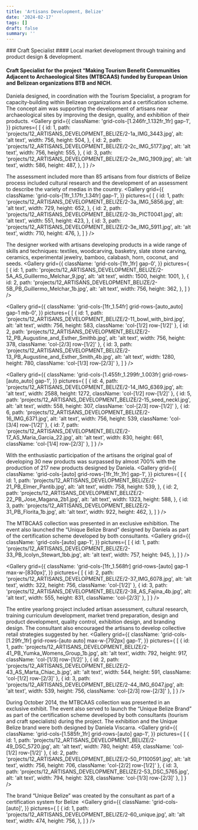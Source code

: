 ```yaml
---
title: 'Artisans Development, Belize'
date: '2024-02-17'
tags: []
draft: false
summary: ''
---
```

<DivContainer>
### Craft Specialist
#### Local market development through training and product design & development. 

#### Craft Specialist for the project “Making Tourism Benefit Communities Adjacent to Archaeological Sites (MTBCAAS) funded by European Union and Belizean organizations BTB and NICH.

Daniela designed, in coordination with the Tourism Specialist, a program for capacity-building within Belizean organizations and a certification scheme. The concept aim was supporting the development of artisans near archaeological sites by improving the design, quality, and exhibition of their products.
<Gallery
  grid={{
    className: 'grid-cols-[1.246fr_1.132fr_1fr] gap-1',
  }} 
  pictures={
    [
      {
        id: 1,
        path: 'projects/12_ARTISANS_DEVELOPMENT_BELIZE/2-1a_IMG_3443.jpg',
        alt: 'alt text',
        width: 756,
        height: 504,
      },
      {
        id: 2,
        path: 'projects/12_ARTISANS_DEVELOPMENT_BELIZE/2-2c_IMG_5177.jpg',
        alt: 'alt text',
        width: 756,
        height: 555,
      },
      {
        id: 3,
        path: 'projects/12_ARTISANS_DEVELOPMENT_BELIZE/2-2e_IMG_1909.jpg',
        alt: 'alt text',
        width: 586,
        height: 487,
      },
    ]
  }
/>

The assessment included more than 85 artisans from four districts of Belize process included cultural research and the development of an assessment to describe the variety of medias in the country.
<Gallery
  grid={{
    className: 'grid-cols-[1fr_1.17fr_1.34fr] gap-1',
  }} 
  pictures={
    [
      {
        id: 1,
        path: 'projects/12_ARTISANS_DEVELOPMENT_BELIZE/2-3a_IMG_5856.jpg',
        alt: 'alt text',
        width: 729,
        height: 652,
      },
      {
        id: 2,
        path: 'projects/12_ARTISANS_DEVELOPMENT_BELIZE/2-3b_PICT0041.jpg',
        alt: 'alt text',
        width: 551,
        height: 423,
      },
      {
        id: 3,
        path: 'projects/12_ARTISANS_DEVELOPMENT_BELIZE/2-3e_IMG_5911.jpg',
        alt: 'alt text',
        width: 710,
        height: 476,
      },
    ]
  }
/>

The designer worked with artisans developing products in a wide range of skills and techniques: textiles, woodcarving, basketry, slate stone carving, ceramics, experimental jewelry, bamboo, calabash, horn, coconut, and seeds.
<Gallery
  grid={{
    className: 'grid-cols-[1fr_1fr] gap-0',
  }} 
  pictures={
    [
      {
        id: 1,
        path: 'projects/12_ARTISANS_DEVELOPMENT_BELIZE/2-5A_AS_Guillermo_Melchar_9.jpg',
        alt: 'alt text',
        width: 1500,
        height: 1001,
      },
      {
        id: 2,
        path: 'projects/12_ARTISANS_DEVELOPMENT_BELIZE/2-5B_PB_Guillermo_Melchar_1b.jpg',
        alt: 'alt text',
        width: 756,
        height: 362,
      },
    ]
  }
/>
 
<Gallery
  grid={{
    className: 'grid-cols-[1fr_1.54fr] grid-rows-[auto_auto] gap-1 mb-0',
  }} 
  pictures={
    [
      {
        id: 1,
        path: 'projects/12_ARTISANS_DEVELOPMENT_BELIZE/2-11_bowl_with_bird.jpg',
        alt: 'alt text',
        width: 756,
        height: 583,
        className: 'col-[1/2] row-[1/2]'
      },
      {
        id: 2,
        path: 'projects/12_ARTISANS_DEVELOPMENT_BELIZE/2-12_PB_Augustine_and_Esther_Smithb.jpg',
        alt: 'alt text',
        width: 756,
        height: 378,
        className: 'col-[2/3] row-[1/2]'
      },
      {
        id: 3,
        path: 'projects/12_ARTISANS_DEVELOPMENT_BELIZE/2-13_PB_Augustine_and_Esther_Smith_4b.jpg',
        alt: 'alt text',
        width: 1280,
        height: 780,
        className: 'col-[1/3] row-[2/3]'
      },
    ]
  }
/>

<Gallery
  grid={{
    className: 'grid-cols-[1.455fr_1.299fr_1.003fr] grid-rows-[auto_auto] gap-1',
  }} 
  pictures={
    [
      {
        id: 4,
        path: 'projects/12_ARTISANS_DEVELOPMENT_BELIZE/2-14_IMG_6369.jpg',
        alt: 'alt text',
        width: 2588,
        height: 1272,
        className: 'col-[1/2] row-[1/2]'
      },
     {
        id: 5,
        path: 'projects/12_ARTISANS_DEVELOPMENT_BELIZE/2-15_seed_neckl.jpg',
        alt: 'alt text',
        width: 558,
        height: 307,
        className: 'col-[2/3] row-[1/2]'
      },
      {
        id: 6,
        path: 'projects/12_ARTISANS_DEVELOPMENT_BELIZE/2-16_IMG_6371.jpg',
        alt: 'alt text',
        width: 756,
        height: 539,
        className: 'col-[3/4] row-[1/2]'
      },
      {
        id: 7,
        path: 'projects/12_ARTISANS_DEVELOPMENT_BELIZE/2-17_AS_Maria_Garcia_22.jpg',
        alt: 'alt text',
        width: 830,
        height: 661,
        className: 'col-[1/4] row-[2/3]'
      },
    ]
  }
/>


With the enthusiastic participation of the artisans the original goal of developing 30 new products was surpassed by almost 700% with the production of 217 new products designed by Daniela.
<Gallery
  grid={{
    className: 'grid-cols-[auto] grid-rows-[1fr_1fr_1fr] gap-1',
  }} 
  pictures={
    [
      {
        id: 1,
        path: 'projects/12_ARTISANS_DEVELOPMENT_BELIZE/2-21_PB_Elmer_Pantib.jpg',
        alt: 'alt text',
        width: 758,
        height: 539,
      },
      {
        id: 2,
        path: 'projects/12_ARTISANS_DEVELOPMENT_BELIZE/2-22_PB_Jose_Magana_2b1.jpg',
        alt: 'alt text',
        width: 1323,
        height: 588,
      },
      {
        id: 3,
        path: 'projects/12_ARTISANS_DEVELOPMENT_BELIZE/2-31_PB_Florita_1b.jpg',
        alt: 'alt text',
        width: 922,
        height: 462,
      },
    ]
  }
/>

The MTBCAAS collection was presented in an exclusive exhibition. The event also launched the “Unique Belize Brand” designed by Daniela as part of the certification scheme developed by both consultants.
<Gallery
  grid={{
    className: 'grid-cols-[auto] gap-1',
  }} 
  pictures={
    [
      {
        id: 1,
        path: 'projects/12_ARTISANS_DEVELOPMENT_BELIZE/2-33_PB_Icolyn_Stewart_1bb.jpg',
        alt: 'alt text',
        width: 757,
        height: 945,
      },
    ]
  }
/>

<Gallery
  grid={{
    className: 'grid-cols-[1fr_1.568fr] grid-rows-[auto] gap-1 max-w-[830px]',
  }} 
  pictures={
    [
      {
        id: 2,
        path: 'projects/12_ARTISANS_DEVELOPMENT_BELIZE/2-37_IMG_6078.jpg',
        alt: 'alt text',
        width: 322,
        height: 756,
        className: 'col-[1/2]'
      },
      {
        id: 3,
        path: 'projects/12_ARTISANS_DEVELOPMENT_BELIZE/2-38_AS_Fajina_4b.jpg',
        alt: 'alt text',
        width: 555,
        height: 831,
        className: 'col-[2/3]'
      },
    ]
  }
/>

The entire yearlong project included artisan assessment, cultural research, training curriculum development, market trend preparation, design and product development, quality control, exhibition design, and branding design.  The consultant also encouraged the artisans to develop collective retail strategies suggested by her.
<Gallery
  grid={{
    className: 'grid-cols-[1.29fr_1fr] grid-rows-[auto auto] max-w-[792px] gap-1',
  }} 
  pictures={
    [
      {
        id: 1,
        path: 'projects/12_ARTISANS_DEVELOPMENT_BELIZE/2-41_PB_Yumka_Womens_Group_1b.jpg',
        alt: 'alt text',
        width: 792,
        height: 917,
        className: 'col-[1/3] row-[1/2]'
      },
      {
        id: 2,
        path: 'projects/12_ARTISANS_DEVELOPMENT_BELIZE/2-43_AS_Marta_Chiac_b.jpg',
        alt: 'alt text',
        width: 544,
        height: 591,
        className: 'col-[1/2] row-[2/3]'
      },
      {
        id: 3,
        path: 'projects/12_ARTISANS_DEVELOPMENT_BELIZE/2-44_IMG_6047.jpg',
        alt: 'alt text',
        width: 539,
        height: 756,
        className: 'col-[2/3] row-[2/3]'
      },
    ]
  }
/>

During October 2014, the MTBCAAS collection was presented in an exclusive exhibit. The event also served to launch the “Unique Belize Brand” as part of the certification scheme developed by both consultants (tourism and craft specialists) during the project. The exhibition and the Unique Belize brand were both designed by Daniela Viscarra.
<Gallery
  grid={{
    className: 'grid-cols-[1.585fr_1fr] grid-rows-[auto] gap-1',
  }} 
  pictures={
    [
      {
        id: 1,
        path: 'projects/12_ARTISANS_DEVELOPMENT_BELIZE/2-49_DSC_5720.jpg',
        alt: 'alt text',
        width: 780,
        height: 459,
        className: 'col-[1/2] row-[1/2]'
      },
      {
        id: 2,
        path: 'projects/12_ARTISANS_DEVELOPMENT_BELIZE/2-50_P1100591.jpg',
        alt: 'alt text',
        width: 756,
        height: 706,
        className: 'col-[2/2] row-[1/2]'
      },
      {
        id: 3,
        path: 'projects/12_ARTISANS_DEVELOPMENT_BELIZE/2-53_DSC_5765.jpg',
        alt: 'alt text',
        width: 794,
        height: 328,
        className: 'col-[1/3] row-[2/3]'
      },
    ]
  }
/>

The brand “Unique Belize” was created by the consultant as part of a certification system for Belize 
<Gallery
  grid={{
    className: 'grid-cols-[auto]',
  }} 
  pictures={
    [
      {
        id: 1,
        path: 'projects/12_ARTISANS_DEVELOPMENT_BELIZE/2-60_unique.jpg',
        alt: 'alt text',
        width: 474,
        height: 756,
      },
    ]
  }
/>
</DivContainer>
